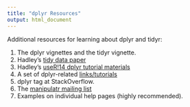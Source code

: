 ```yaml
---
title: "dplyr Resources"
output: html_document
---
```


Additional resources for learning about dplyr and tidyr:

1. The dplyr vignettes and the tidyr vignette.
2. Hadley's [tidy data paper](http://vita.had.co.nz/papers/tidy-data.pdf)
3. Hadley's [useR!14 dplyr tutorial materials](https://www.dropbox.com/sh/i8qnluwmuieicxc/AAAgt9tIKoIm7WZKIyK25lh6a)
4. A set of dplyr-related [links/tutorials](http://www.dataschool.io/dplyr-tutorial-for-faster-data-manipulation-in-r/)
5. dplyr tag at StackOverflow.
6. The [manipulatr mailing list](https://groups.google.com/forum/#!forum/manipulatr)
7. Examples on individual help pages (highly recommended).
